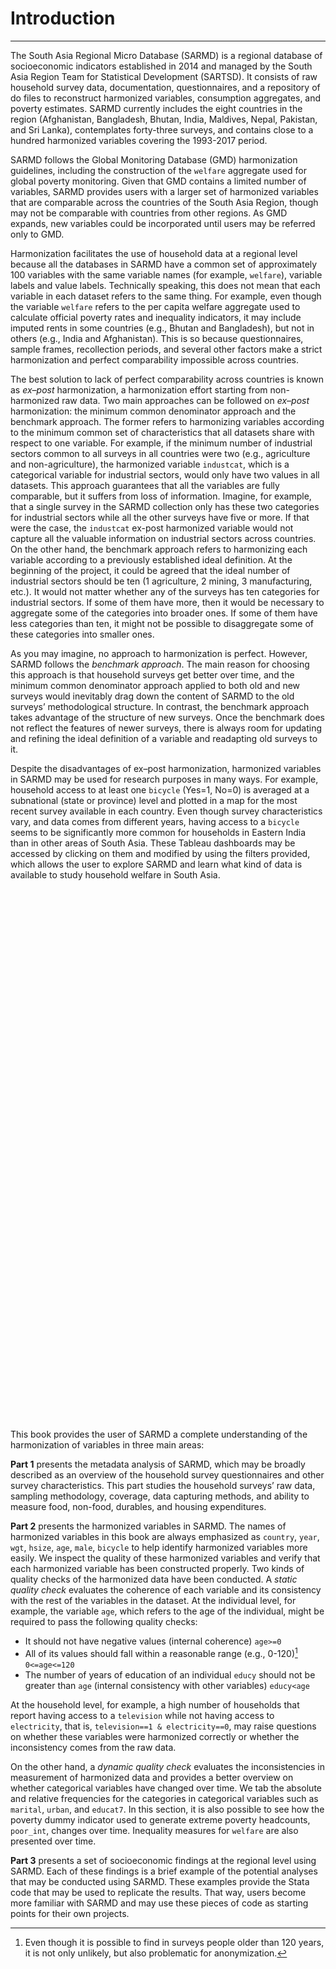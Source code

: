 # Introduction {-}
***
The South Asia Regional Micro Database (SARMD) is a regional database of socioeconomic indicators established in 2014 and managed by the South Asia Region Team for Statistical Development (SARTSD). It consists of raw household survey data, documentation, questionnaires, and a repository of do files to reconstruct harmonized variables, consumption aggregates, and poverty estimates. SARMD currently includes the eight countries in the region (Afghanistan, Bangladesh, Bhutan, India, Maldives, Nepal, Pakistan, and Sri Lanka), contemplates forty-three surveys, and contains close to a hundred harmonized variables covering the 1993-2017 period.

SARMD follows the Global Monitoring Database (GMD) harmonization guidelines, including the construction of the `welfare` aggregate used for global poverty monitoring. Given that GMD contains a limited number of variables, SARMD provides users with a larger set of harmonized variables that are comparable across the countries of the South Asia Region, though may not be comparable with countries from other regions. As GMD expands, new variables could be incorporated until users may be referred only to GMD.

Harmonization facilitates the use of household data at a regional level because all the databases in SARMD have a common set of approximately 100 variables with the same variable names (for example, `welfare`), variable labels and value labels. Technically speaking, this does not mean that each variable in each dataset refers to the same thing. For example, even though the variable `welfare` refers to the per capita welfare aggregate used to calculate official poverty rates and inequality indicators, it may include imputed rents in some countries (e.g., Bhutan and Bangladesh), but not in others (e.g., India and Afghanistan). This is so because questionnaires, sample frames, recollection periods, and several other factors make a strict harmonization and perfect comparability impossible across countries.

The best solution to lack of perfect comparability across countries is known as  *ex--post* harmonization, a harmonization effort starting from non-harmonized raw data. Two main approaches can be followed on *ex--post* harmonization: the minimum common denominator approach and the benchmark approach. The former refers to harmonizing variables according to the minimum common set of characteristics that all datasets share with respect to one variable. For example, if the minimum number of industrial sectors common to all surveys in all countries were two (e.g., agriculture and non-agriculture), the harmonized variable `industcat`, which is a categorical variable for industrial sectors, would only have two values in all datasets. This approach guarantees that all the variables are fully comparable, but it suffers from loss of information. Imagine, for example, that a single survey in the SARMD collection only has these two categories for industrial sectors while all the other surveys have five or more. If that were the case, the `industcat` ex-post harmonized variable would not capture all the valuable information on industrial sectors across countries. On the other hand, the benchmark approach refers to harmonizing each variable according to a previously established ideal definition. At the beginning of the project, it could be agreed that the ideal number of industrial sectors should be ten (1 agriculture, 2 mining, 3 manufacturing, etc.). It would not matter whether any of the surveys has ten categories for industrial sectors. If some of them have more, then it would be necessary to aggregate some of the categories into broader ones. If some of them have less categories than ten, it might not be possible to disaggregate some of these categories into smaller ones. 

As you may imagine, no approach to harmonization is perfect. However, SARMD follows the *benchmark approach*. The main reason for choosing this approach is that household surveys get better over time, and the minimum common denominator approach applied to both old and new surveys would inevitably drag down the content of SARMD to the old surveys' methodological structure. In contrast, the benchmark approach takes advantage of the structure of new surveys. Once the benchmark does not reflect the features of newer surveys, there is always room for updating and refining the ideal definition of a variable and readapting old surveys to it. 

Despite the disadvantages of ex--post harmonization, harmonized variables in SARMD may be used for research purposes in many ways. For example, household access to at least one `bicycle` (Yes=1, No=0) is averaged at a subnational (state or province) level and plotted in a map for the most recent survey available in each country. Even though survey characteristics vary, and data comes from different years, having access to a `bicycle` seems to be significantly more common for households in Eastern India than in other areas of South Asia. These Tableau dashboards may be accessed by clicking on them and modified by using the filters provided, which allows the user to explore SARMD and learn what kind of data is available to study household welfare in South Asia.

<script type='text/javascript' src='https://tab.worldbank.org/javascripts/api/viz_v1.js'></script><div class='tableauPlaceholder' style='width: 700px; height: 850px;'><object class='tableauViz' width='700' height='850' style='display:none;'><param name='host_url' value='https%3A%2F%2Ftab.worldbank.org%2F' /> <param name='embed_code_version' value='3' /> <param name='site_root' value='&#47;t&#47;WBG' /><param name='name' value='SAR_MNA_Subnational&#47;Subnational' /><param name='tabs' value='yes' /><param name='toolbar' value='yes' /><param name='showAppBanner' value='false' /><param name='filter' value='iframeSizedToWindow=true' /></object></div>

This book provides the user of SARMD a complete understanding of the harmonization of variables in three main areas:

**Part 1** presents the metadata analysis of SARMD, which may be broadly described as an overview of the household survey questionnaires and other survey characteristics. This part studies the household surveys’ raw data, sampling methodology, coverage, data capturing methods, and ability to measure food, non-food, durables, and housing expenditures. 

**Part 2** presents the harmonized variables in SARMD. The names of harmonized variables in this book are always emphasized as `country`, `year`, `wgt`, `hsize`, `age`, `male`, `bicycle` to help identify harmonized variables more easily. We inspect the quality of these harmonized variables and verify that each harmonized variable has been constructed properly. Two kinds of quality checks of the harmonized data have been conducted. A *static quality check* evaluates the coherence of each variable and its consistency with the rest of the variables in the dataset. At the individual level, for example, the variable `age`, which refers to the age of the individual, might be required to pass the following quality checks:

* It should not have negative values (internal coherence) `age>=0`
* All of its values should fall within a reasonable range (e.g., 0-120)[^agespam] `0<=age<=120`
* The number of years of education of an individual `educy` should not be greater than `age` (internal consistency with other variables) `educy<age` 

At the household level, for example, a high number of households that report having access to a `television` while not having access to `electricity`, that is, `television==1 & electricity==0`, may raise questions on whether these variables were harmonized correctly or whether the inconsistency comes from the raw data. 

On the other hand, a *dynamic quality check* evaluates the inconsistencies in measurement of harmonized data and provides a better overview on whether categorical variables have changed over time. We tab the absolute and relative frequencies for the categories in categorical variables such as `marital`, `urban`, and `educat7`. In this section, it is also possible to see how the poverty dummy indicator used to generate extreme poverty headcounts, `poor_int`, changes over time. Inequality measures for `welfare` are also presented over time. 

**Part 3** presents a set of socioeconomic findings at the regional level using SARMD. Each of these findings is a brief example of the potential analyses that may be conducted using SARMD. These examples provide the Stata code that may be used to replicate the results. That way, users become more familiar with SARMD and may use these pieces of code as starting points for their own projects. 

[^agespam]: Even though it is possible to find in surveys people older than 120 years, it is not only unlikely, but also problematic for anonymization. 
